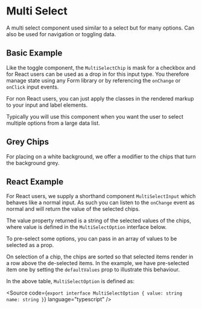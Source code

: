 
<Meta of={MultiSelectStories} />

# Multi Select

A multi select component used similar to a select but for many options. Can also be used for navigation or toggling data.

## Basic Example

Like the toggle component, the `MultiSelectChip` is mask for a checkbox and for React users can be used as a drop in for this input type. You therefore manage state using any Form library or by referencing the `onChange` or `onClick` input events.

For non React users, you can just apply the classes in the rendered markup to your input and label elements.

Typically you will use this component when you want the user to select multiple options from a large data list.

<Canvas of={MultiSelectStories.BasicExample} />

<RenderHtmlMarkup of={MultiSelectStories.BasicExample} />

## Grey Chips

For placing on a white background, we offer a modifier to the chips that turn the background grey.

<Canvas of={MultiSelectStories.GreyChips} />

<RenderHtmlMarkup of={MultiSelectStories.GreyChips} />

## React Example

For React users, we supply a shorthand component `MultiSelectInput` which behaves like a normal input. As such you can listen to the `onChange` event as normal and will return the value of the selected chips.

The value property returned is a string of the selected values of the chips, where value is defined in the `MultiSelectOption` interface below.

To pre-select some options, you can pass in an array of values to be selected as a prop.

On selection of a chip, the chips are sorted so that selected items render in a row above the de-selected items. In the example, we have pre-selected item one by setting the `defaultValues` prop to illustrate this behaviour.

<Controls />

In the above table, `MultiSelectOption` is defined as:

<Source code={`
export interface MultiSelectOption {
  value: string
  name: string
}
`} language="typescript" />

<Canvas of={MultiSelectStories.ReactExample} />

<RenderHtmlMarkup of={MultiSelectStories.ReactExample} />
